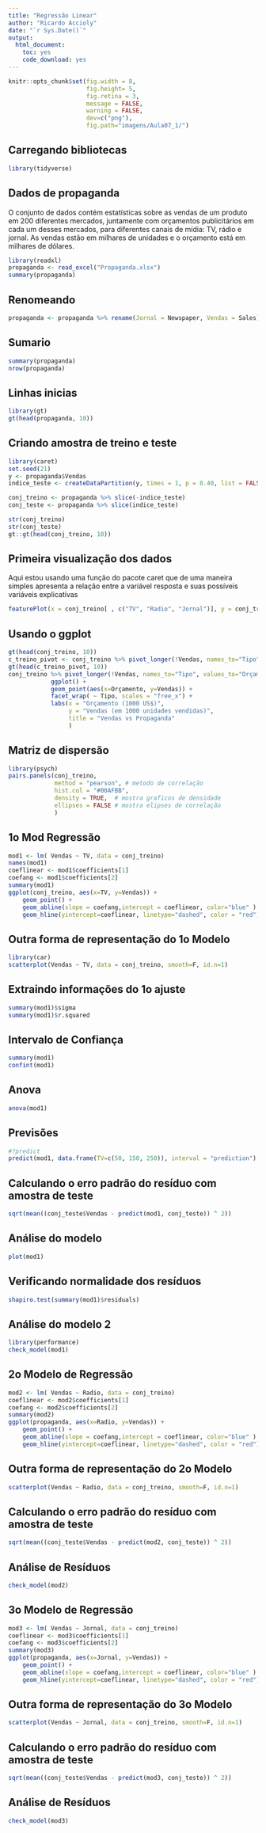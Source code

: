 ```yaml
---
title: "Regressão Linear"
author: "Ricardo Accioly"
date: "`r Sys.Date()`"
output:
  html_document:
    toc: yes
    code_download: yes
---
```


```r
knitr::opts_chunk$set(fig.width = 8, 
                      fig.height= 5,  
                      fig.retina = 3,
                      message = FALSE, 
                      warning = FALSE,
                      dev=c("png"), 
                      fig.path="imagens/Aula07_1/")
```

## Carregando bibliotecas

```r
library(tidyverse)
```

## Dados de propaganda

O conjunto de dados contém estatísticas sobre as vendas de um produto em 200 diferentes mercados, juntamente com orçamentos publicitários em cada um desses mercados, para diferentes canais de mídia: TV, rádio e jornal. As vendas estão em milhares de unidades e o orçamento está em milhares de dólares.

```r
library(readxl)
propaganda <- read_excel("Propaganda.xlsx")
summary(propaganda)
```

## Renomeando

```r
propaganda <- propaganda %>% rename(Jornal = Newspaper, Vendas = Sales)

```

## Sumario

```r
summary(propaganda)
nrow(propaganda)
```

## Linhas inicias

```r
library(gt)
gt(head(propaganda, 10))
```

## Criando amostra de treino e teste

```r
library(caret)
set.seed(21)
y <- propaganda$Vendas
indice_teste <- createDataPartition(y, times = 1, p = 0.40, list = FALSE)

conj_treino <- propaganda %>% slice(-indice_teste)
conj_teste <- propaganda %>% slice(indice_teste)

str(conj_treino)
str(conj_teste)
gt::gt(head(conj_treino, 10))
```

## Primeira visualização dos dados

Aqui estou usando uma função do pacote caret que de uma maneira simples apresenta a relação entre a variável resposta e suas possíveis variáveis explicativas

```r
featurePlot(x = conj_treino[ , c("TV", "Radio", "Jornal")], y = conj_treino$Vendas)
```

## Usando o ggplot

```r
gt(head(conj_treino, 10))
c_treino_pivot <- conj_treino %>% pivot_longer(!Vendas, names_to="Tipo", values_to="Orçamento" ) 
gt(head(c_treino_pivot, 10))
conj_treino %>% pivot_longer(!Vendas, names_to="Tipo", values_to="Orçamento" ) %>%
            ggplot() + 
            geom_point(aes(x=Orçamento, y=Vendas)) +
            facet_wrap( ~ Tipo, scales = "free_x") +
            labs(x = "Orçamento (1000 US$)", 
                 y = "Vendas (em 1000 unidades vendidas)", 
                 title = "Vendas vs Propaganda"
                 ) 
```

\newpage

## Matriz de dispersão

```r
library(psych)
pairs.panels(conj_treino, 
             method = "pearson", # metodo de correlação
             hist.col = "#00AFBB",
             density = TRUE,  # mostra graficos de densidade
             ellipses = FALSE # mostra elipses de correlação
             )

```

\newpage

## 1o Mod Regressão

```r
mod1 <- lm( Vendas ~ TV, data = conj_treino)
names(mod1)
coeflinear <- mod1$coefficients[1]
coefang <- mod1$coefficients[2]
summary(mod1)
ggplot(conj_treino, aes(x=TV, y=Vendas)) +
    geom_point() +
    geom_abline(slope = coefang,intercept = coeflinear, color="blue" ) + 
    geom_hline(yintercept=coeflinear, linetype="dashed", color = "red")

```

## Outra forma de representação do 1o Modelo

```r
library(car)
scatterplot(Vendas ~ TV, data = conj_treino, smooth=F, id.n=1)
```

## Extraindo informações do 1o ajuste

```r
summary(mod1)$sigma
summary(mod1)$r.squared
```

## Intervalo de Confiança

```r
summary(mod1)
confint(mod1)
```

## Anova

```r
anova(mod1)
```

## Previsões

```r
#?predict
predict(mod1, data.frame(TV=c(50, 150, 250)), interval = "prediction")
```

## Calculando o erro padrão do resíduo com amostra de teste

```r
sqrt(mean((conj_teste$Vendas - predict(mod1, conj_teste)) ^ 2)) 
```

## Análise do modelo

```r
plot(mod1)
```

## Verificando normalidade dos resíduos

```r
shapiro.test(summary(mod1)$residuals)
```


## Análise do modelo 2

```r
library(performance)
check_model(mod1)
```

## 2o Modelo de Regressão

```r
mod2 <- lm( Vendas ~ Radio, data = conj_treino)
coeflinear <- mod2$coefficients[1]
coefang <- mod2$coefficients[2]
summary(mod2)
ggplot(propaganda, aes(x=Radio, y=Vendas)) +
    geom_point() +
    geom_abline(slope = coefang,intercept = coeflinear, color="blue" ) + 
    geom_hline(yintercept=coeflinear, linetype="dashed", color = "red")
```

## Outra forma de representação do 2o Modelo

```r
scatterplot(Vendas ~ Radio, data = conj_treino, smooth=F, id.n=1)
```

## Calculando o erro padrão do resíduo com amostra de teste

```r
sqrt(mean((conj_teste$Vendas - predict(mod2, conj_teste)) ^ 2)) 
```

## Análise de Resíduos

```r
check_model(mod2)
```

\newpage

## 3o Modelo de Regressão

```r
mod3 <- lm( Vendas ~ Jornal, data = conj_treino)
coeflinear <- mod3$coefficients[1]
coefang <- mod3$coefficients[2]
summary(mod3)
ggplot(propaganda, aes(x=Jornal, y=Vendas)) +
    geom_point() +
    geom_abline(slope = coefang,intercept = coeflinear, color="blue" ) + 
    geom_hline(yintercept=coeflinear, linetype="dashed", color = "red")
```

## Outra forma de representação do 3o Modelo

```r
scatterplot(Vendas ~ Jornal, data = conj_treino, smooth=F, id.n=1)
```

## Calculando o erro padrão do resíduo com amostra de teste

```r
sqrt(mean((conj_teste$Vendas - predict(mod3, conj_teste)) ^ 2)) 
```

## Análise de Resíduos

```r
check_model(mod3)
```
